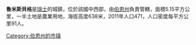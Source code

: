 '''魯米斯貝格'''是[[瑞士|瑞士]]的城鎮，位於該國中西部，由[[伯恩州|伯恩州]]負責管轄，面積5.15平方公里，一半土地是農業用地，海拔高度638米，2011年人口471，人口密度每平方公里91人。

{{Switzerland-geo-stub}}
[[Category:伯恩州的市镇|Category:伯恩州的市镇]]